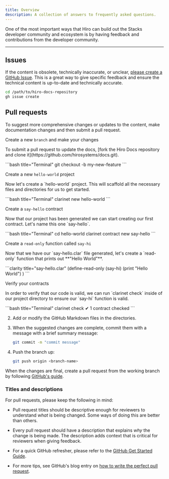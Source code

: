 ```yaml
---
title: Overview
description: A collection of answers to frequently asked questions.
---
```



One of the most important ways that Hiro can build out the Stacks developer community and ecosystem is by having feedback and contributions from the developer community.

---

## Issues

If the content is obsolete, technically inaccurate, or unclear, [please create a GitHub Issue](https://github.com/hirosystems/docs/issues/new). This is a great way to give specific feedback and ensure the technical content is up-to-date and technically accurate.

```bash title="Terminal"
cd /path/to/hiro-docs-repository
gh issue create
```

## Pull requests

To suggest more comprehensive changes or updates to the content, make documentation changes and then submit a pull request.

<div className='steps space-y-10'>
  <Step>
    <div className="flex flex-col">
      <div className="w-full">
        <p className='text-lg font-bold m-0'>Create a new <code className='text-lg'>branch</code> and make your changes</p>
        <p>To submit a pull request to update the docs, [fork the Hiro Docs repository and clone it](https://github.com/hirosystems/docs.git).</p>
      </div>
      <div className="w-full">
        ```bash title="Terminal"
        git checkout -b my-new-feature
        ```
      </div>
    </div>
  </Step>

  <Step>
    <div className="flex flex-col">
      <div className="w-full">
        <p className='text-lg font-bold m-0'>Create a new <code className='text-lg'>hello-world</code> project</p>
        <p>Now let's create a `hello-world` project. This will scaffold all the necessary files and directories for us to get started.</p>
      </div>
      <div className="w-full">
        ```bash title="Terminal"
        clarinet new hello-world
        ```
      </div>
    </div>
  </Step>

  <Step>
    <div className="flex flex-col">
      <div className="w-full">
        <p className='text-lg font-bold m-0'>Create a <code className='text-lg'>say-hello</code> contract</p>
        <p>Now that our project has been generated we can start creating our first contract. Let's name this one `say-hello`.</p>
      </div>
      <div className="w-full">
        ```bash title="Terminal"
        cd hello-world
        clarinet contract new say-hello
        ```
      </div>
    </div>
  </Step>

  <Step>
    <div className="flex flex-col">
      <div className="w-full">
        <p className='text-lg font-bold m-0'>Create a <code className='text-lg'>read-only</code> function called <code className='text-lg'>say-hi</code></p>
        <p>Now that we have our `say-hello.clar` file generated, let's create a `read-only` function that prints out **"Hello World"**.</p>
      </div>
      <div className="w-full">
        ```clarity title="say-hello.clar"
        (define-read-only (say-hi)
          (print "Hello World")
        )
        ```
      </div>
    </div>
  </Step>

  <Step>
    <div className="flex flex-col">
      <div className="w-full">
        <p className='text-lg font-bold m-0'>Verify your contracts</p>
        <p>In order to verify that our code is valid, we can run `clarinet check` inside of our project directory to ensure our `say-hi` function is valid.</p>
      </div>
      <div className="w-full">
        ```bash title="Terminal"
        clarinet check
        ✔ 1 contract checked
        ```
      </div>
    </div>
  </Step>
</div>


2. Add or modify the GitHub Markdown files in the directories.
3. When the suggested changes are complete, commit them with a message with a brief summary message:
    ```sh
    git commit -m "commit message"
    ```

4. Push the branch up:
    ```sh
    git push origin <branch-name>
    ```

When the changes are final, create a pull request from the working branch by following [GitHub's guide](https://help.github.com/articles/creating-a-pull-request-from-a-fork/).

### **Titles and descriptions**

For pull requests, please keep the following in mind:

- Pull request titles should be descriptive enough for reviewers to understand *what* is being changed. Some ways of doing this are better than others.

- Every pull request should have a description that explains *why* the change is being made. The description adds context that is critical for reviewers when giving feedback.

- For a quick GitHub refresher, please refer to the [GitHub Get Started Guide](https://docs.github.com/en/get-started/using-git/about-git).
- For more tips, see GitHub's blog entry on [how to write the perfect pull request](https://github.com/blog/1943-how-to-write-the-perfect-pull-request).
